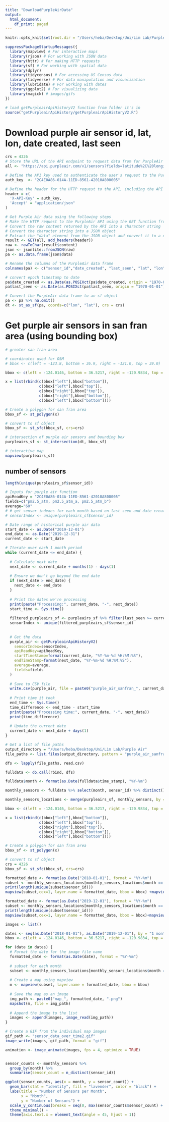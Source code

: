 ```yaml
---
title: "DownloadPurpleAirData"
output:
  html_document:
    df_print: paged
---
```


```r
knitr::opts_knit$set(root.dir = "/Users/heba/Desktop/Uni/Lim Lab/Purple Air")
```

```r
suppressPackageStartupMessages({
  library(mapview) # For interactive maps
  library(rjson) # For working with JSON data
  library(httr) # For making HTTP requests
  library(sf) # For working with spatial data
  library(dplyr)
  library(tidycensus) # For accessing US Census data
  library(tidyverse) # For data manipulation and visualization
  library(lubridate) # For working with dates
  library(ggplot2) # For visualizing data
  library(magick) # images/gifs
})
```

```r
# load getPurpleairApiHistoryV2 function from folder it's in 
source("getPurpleairApiHistory/getPurpleairApiHistoryV2.R")
```

# Download purple air sensor id, lat, lon, date created, last seen
```r
crs = 4326
# Store the URL of the API endpoint to request data from for PurpleAir air quality sensors
all <- "https://api.purpleair.com/v1/sensors?fields=latitude%2C%20longitude%2C%20date_created%2C%20last_seen"

# Define the API key used to authenticate the user's request to the PurpleAir API
auth_key  <- "2C4E0A86-014A-11ED-8561-42010A800005"

# Define the header for the HTTP request to the API, including the API key and Accept content type
header = c(
  'X-API-Key' = auth_key,
  'Accept' = "application/json"
)

# Get Purple Air data using the following steps
# Make the HTTP request to the PurpleAir API using the GET function from the httr library
# Convert the raw content returned by the API into a character string
# Convert the character string into a JSON object
# Extract the "data" element from the JSON object and convert it to a data frame
result <- GET(all, add_headers(header))
raw <- rawToChar(result$content)
json <- jsonlite::fromJSON(raw)
pa <- as.data.frame(json$data)

# Rename the columns of the PurpleAir data frame
colnames(pa) <- c("sensor_id","date_created", "last_seen", "lat", "lon")

# convert epoch timestamp to date
pa$date_created <- as.Date(as.POSIXct(pa$date_created, origin = "1970-01-01"))
pa$last_seen <- as.Date(as.POSIXct(pa$last_seen, origin = "1970-01-01"))

# Convert the PurpleAir data frame to an sf object
pa <- pa %>% na.omit() 
dt <- st_as_sf(pa, coords=c("lon", "lat"), crs = crs)
```

# Get purple air sensors in san fran area (using bounding box)
```r
# greater san fran area

# coordinates used for OSM
# bbox <- c(left = -123.8, bottom = 36.9, right = -121.0, top = 39.0)

bbox <- c(left = -124.0146, bottom = 36.5217, right = -120.9834, top = 39.13)

x = list(rbind(c(bbox["left"],bbox["bottom"]),
               c(bbox["left"],bbox["top"]),
               c(bbox["right"],bbox["top"]),
               c(bbox["right"],bbox["bottom"]),
               c(bbox["left"],bbox["bottom"])))

# Create a polygon for san fran area
bbox_sf <- st_polygon(x)

# convert to sf object
bbox_sf <- st_sfc(bbox_sf, crs=crs)

# intersection of purple air sensors and bounding box
purpleairs_sf <- st_intersection(dt, bbox_sf)

# interactive map
mapview(purpleairs_sf)
```
## number of sensors
```r
length(unique(purpleairs_sf$sensor_id))
```


```r
# Inputs for purple air function
apiReadKey = "2C4E0A86-014A-11ED-8561-42010A800005"
fields=c("pm2.5_atm, pm2.5_atm_a, pm2.5_atm_b")
average="60"
# # get sensor indexes for each month based on last seen and date created
# sensorIndex <- unique(purpleairs_sf$sensor_id)
```

```r
# Date range of historical purple air data
start_date <- as.Date("2019-12-01")
end_date <- as.Date("2019-12-31")
current_date <- start_date
```

```r
# Iterate over each 1 month period
while (current_date <= end_date) {
  
  # Calculate next date
  next_date <- current_date + months(1) - days(1)
  
  # Ensure we don't go beyond the end date
  if (next_date > end_date) {
    next_date <- end_date
  }
  
  # Print the dates we're processing
  print(paste("Processing:", current_date, "-", next_date))
  start_time <- Sys.time()
  
  filtered_purpleairs_sf <- purpleairs_sf %>% filter(last_seen >= current_date) %>% filter(date_created <= next_date)
  sensorIndex <- unique(filtered_purpleairs_sf$sensor_id)
  
  
  # Get the data
  purple_air <- getPurpleairApiHistoryV2(
    sensorIndex=sensorIndex,
    apiReadKey=apiReadKey,
    startTimeStamp=format(current_date, "%Y-%m-%d %H:%M:%S"),
    endTimeStamp=format(next_date, "%Y-%m-%d %H:%M:%S"),
    average=average,
    fields=fields
  )
  
  # Save to CSV file
  write.csv(purple_air, file = paste0("purple_air_sanfran_", current_date, "_", next_date, ".csv"), row.names = FALSE)
  
  # Print time it took
  end_time <- Sys.time()
  time_difference <- end_time - start_time
  print(paste("Processing time:", current_date, "-", next_date))
  print(time_difference)
  
  # Update the current date
  current_date <- next_date + days(1)
}
```

```r
# Get a list of file paths
output_directory = "/Users/heba/Desktop/Uni/Lim Lab/Purple Air"
file_paths <- list.files(output_directory, pattern = "purple_air_sanfran_.*.csv", full.names = TRUE)

dfs <- lapply(file_paths, read.csv)

fulldata <- do.call(rbind, dfs)

fulldata$month <- format(as.Date(fulldata$time_stamp), "%Y-%m")

monthly_sensors <- fulldata %>% select(month, sensor_id) %>% distinct()
```

```r
monthly_sensors_locations <- merge(purpleairs_sf, monthly_sensors, by = "sensor_id")
```

```r
bbox <- c(left = -124.0146, bottom = 36.5217, right = -120.9834, top = 39.13)

x = list(rbind(c(bbox["left"],bbox["bottom"]),
               c(bbox["left"],bbox["top"]),
               c(bbox["right"],bbox["top"]),
               c(bbox["right"],bbox["bottom"]),
               c(bbox["left"],bbox["bottom"])))

# Create a polygon for san fran area
bbox_sf <- st_polygon(x)

# convert to sf object
crs = 4326
bbox_sf <- st_sfc(bbox_sf, crs=crs)
```

```r
formatted_date <- format(as.Date("2018-01-01"), format = "%Y-%m")
subset <- monthly_sensors_locations[monthly_sensors_locations$month == formatted_date, ]
print(length(unique(subset$sensor_id)))
mapview(subset,cex=1, layer.name = formatted_date, bbox = bbox) +mapview(bbox_sf, color = "black", fill = FALSE)
```

```r
formatted_date <- format(as.Date("2019-12-01"), format = "%Y-%m")
subset <- monthly_sensors_locations[monthly_sensors_locations$month == formatted_date, ]
print(length(unique(subset$sensor_id)))
mapview(subset,cex=1, layer.name = formatted_date, bbox = bbox)+mapview(bbox_sf, color = "black", fill = FALSE)
```


```r
images <- list()

dates <- seq(as.Date("2018-01-01"), as.Date("2019-12-01"), by = "1 month")
bbox <- c(left = -124.0146, bottom = 36.5217, right = -120.9834, top = 39.13)

for (date in dates) {
  # Format the date for the image file name
  formatted_date <- format(as.Date(date), format = "%Y-%m")
  
  # subset for each month
  subset <- monthly_sensors_locations[monthly_sensors_locations$month == formatted_date, ]
  
  # Create a map using mapview
  m <- mapview(subset, layer.name = formatted_date, bbox = bbox)
  
  # Save the map as an image
  img_path <- paste0("map_", formatted_date, ".png")
  mapshot(m, file = img_path)
  
  # Append the image to the list
  images <- append(images, image_read(img_path))
}

# Create a GIF from the individual map images
gif_path <- "sensor_data_over_time2.gif"
image_write(images, gif_path, format = "gif")

animation <- image_animate(images, fps = 4, optimize = TRUE)

```

```r



```

```r
sensor_counts <- monthly_sensors %>%
  group_by(month) %>%
  summarise(sensor_count = n_distinct(sensor_id))

ggplot(sensor_counts, aes(x = month, y = sensor_count)) +
  geom_bar(stat = "identity", fill = "lavender", color = "black") +
  labs(title = "Number of Sensors per Month",
       x = "Month",
       y = "Number of Sensors") +
  scale_y_continuous(breaks = seq(0, max(sensor_counts$sensor_count) + 100, by = 100)) +
  theme_minimal() +
  theme(axis.text.x = element_text(angle = 45, hjust = 1))
```

```r


```